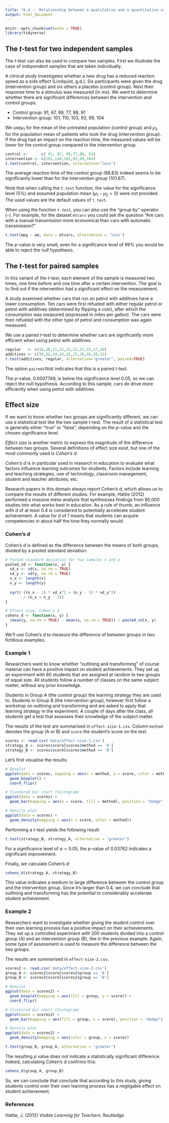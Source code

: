 ```yaml
---
title: "6.4 -- Relationship between a qualitative and a quantitative variabele"
output: html_document
---
```


```r
knitr::opts_chunk$set(echo = TRUE)
library(tidyverse)
```

## The $t$-test for two independent samples

The $t$-test can also be used to compare two samples. First we illustrate the case of *independent* samples that are taken individually.

A clinical study investigates whether a new drug has a reduced reaction speed as a side effect (Lindquist, g.d.). 
Six participants were given the drug (intervention group) and six others a placebo (control group). Next their response time to a stimulus was measured (in ms). We want to determine whether there are significant differences between the intervention and control groups.

- Control group: 91, 87, 99, 77, 88, 91
- Intervention group: 101, 110, 103, 93, 99, 104

We use$\mu_1$ for the mean of the untreated population (control group) and $\mu_2$ for the population mean of patients who took the drug (intervention group). If the drug had an impact on the reaction time, the measured values will be *lower* for the control group compared to the intervention group.

```r
control <-      c( 91, 87, 99,77,88, 91)
intervention <- c(101,110,103,93,99,104)
t.test(control, intervention, alternative="less")
```

The average reaction time of the control group (88.83) indeed seems to be significantly lower than for the intervention group (101.67).

Note that when calling the `t.test` function, the value for the significance level (5%) and assumed population mean ($\mu_1 - \mu_2 = 0$) were not provided. The used values are the default values of `t.test`.

When using the function `t.test`, you can also use the "group by" operator (`~`). For example, for the dataset `mtcars` you could ask the question "Are cars with a manual transmission more economical than cars with automatic transmission?"

```r
t.test(mpg ~ am, data = mtcars, alternative = 'less')
```

The $p$-value is very small, even for a significance level of 99% you would be able to reject the null hypothesis.

## The $t$-test for paired samples

In this variant of the $t$-test, each element of the sample is measured two times, one time before and one time after a certain intervention. The goal is to find out if the intervention had a significant effect on the measurement.

A study examined whether cars that run on petrol with additives have a lower consumption. Ten cars were first refueled with either regular petrol or petrol with additives (determined by flipping a coin), after which the consumption was measured (expressed in miles per gallon). The cars were then refueled with the other type of petrol and consumption was again measured.

We use a paired $t$-test to determine whether cars are significantly more efficient when using petrol with additives.

```r
regular   <- c(16,20,21,22,23,22,27,25,27,28)
additives <- c(19,22,24,24,25,25,26,26,28,32)
t.test(additives, regular, alternative="greater", paired=TRUE)
```


The option `paired=TRUE` indicates that this is a paired t-test.

The $p$-value, 0.0007749, is below the significance level 0.05, so we can reject the null hypothesis. According to this sample, cars do drive more efficiently when using petrol with additives.

## Effect size

If we want to know whether two groups are significantly different, we can use a statistical test like the two sample $t$-test. The result of a statistical test is generally either "true" or "false", depending on the $p$-value and the chosen significance level.

*Effect size* is another metric to express the magnitude of the difference between two groups. Several definitions of effect size exist, but one of the most commonly used is *Cohen's $d$*.

*Cohen's $d$* is in particular used in research in education to evaluate what factors influence learning outcomes for students. Factors include learning and teaching strategies, use of technology, classroom management, student and teacher attributes, etc.

Research papers in this domain always report Cohen's $d$, which allows us to compare the results of different studies. For example, Hattie (2012) performed a massive meta-analysis that synthesises findings from 80,000 studies into what works best in education. As a rule of thumb, an influence with $d$ of at least 0.4 is considered to potentially accelerate student achievement. A value for $d$ of 1 means that students can acquire competencies in about half the time they normally would.

### Cohen's $d$

Cohen's $d$ is defined as the difference between the means of both groups, divided by a pooled standard deviation:

```r
# Pooled standard deviation for two samples x and y
pooled_sd <- function(x, y) {
  sd_x <- sd(x, na.rm = TRUE)
  sd_y <- sd(y, na.rm = TRUE)
  n_x <- length(x)
  n_y <- length(y)
  
  sqrt( ((n_x - 1) * sd_x^2 + (n_y - 1) * sd_y^2)
        / (n_x + n_y - 2))
}

# Effect size, Cohen's d
cohens_d <- function(x, y) {
  (mean(y, na.rm = TRUE) - mean(x, na.rm = TRUE)) / pooled_sd(x, y)
}
```

We'll use Cohen's $d$ to measure the difference of between groups in two fictitious examples.

### Example 1

Researchers want to know whether "outlining and transforming" of course material can have a positive impact on student achievements. They set up an experiment with 80 students that are assigned at random to two groups of equal size. All students follow a number of classes on the same subject matter, without any prior knowledge.

Students in Group A (the control group) the learning strategy they are used to. Students in Group B (the intervention group), however first follow a workshop on outlining and transforming and are asked to apply that learning strategy in the experiment. A couple of days after the class, all students get a test that assesses their knowledge of the subject matter.

The results of the test are summarised in `effect-size-1.csv`. Column `method` denotes the group (A or B) and `score` the student's score on the test.

```r
scores <- read.csv('data/effect-size-1.csv')
strategy_A <- scores$score[scores$method == 'A']
strategy_B <- scores$score[scores$method == 'B']
```

Let's first visualise the results:

```r
# Boxplot
ggplot(data = scores, mapping = aes(x = method, y = score, color = method)) +
  geom_boxplot() +
  coord_flip()

# Clustered bar chart (histogram)
ggplot(data = scores) +
  geom_bar(mapping = aes(x = score, fill = method), position = "dodge")

# Density plot
ggplot(data = scores) +
  geom_density(mapping = aes(x = score, color = method))
```

Performing a $t$-test yields the following result:

```r
t.test(strategy_B, strategy_A, alternative = 'greater')
```

For a significance level of $\alpha = 0.05$, the $p$-value of 0.03762 indicates a significant improvement.

Finally, we calculate Cohen's $d$:

```r
cohens_d(strategy_A, strategy_B)
```

This value indicates a medium to large difference between the control group and the intervention group. Since it's larger than 0.4, we can conclude that outlining and transforming has the potential to considerably accelerate student achievement.

### Example 2

Researchers want to investigate whether giving the student control over their own learning process has a positive impact on their achievements. They set up a controlled experiment with 200 students divided into a control group (A) and an intervention group (B), like in the previous example. Again, some type of assessment is used to measure the difference between the two groups.

The results are summarised in `effect-size-2.csv`. 

```r
scores2 <- read.csv('data/effect-size-2.csv')
group_A <- scores2$score[scores2$group == 'A']
group_B <- scores2$score[scores2$group == 'B']
```


```r
# Boxplot
ggplot(data = scores2) +
  geom_boxplot(mapping = aes(fill = group, y = score)) +
  coord_flip()

# Clustered bar chart (histogram)
ggplot(data = scores2) +
  geom_bar(mapping = aes(fill = group, x = score), position = "dodge")

# Density plot
ggplot(data = scores2) +
  geom_density(mapping = aes(color = group, x = score))
```

```r
t.test(group_B, group_A, alternative = 'greater')
```

The resulting $p$ value does *not* indicate a statistically significant difference. Indeed, calculating Cohen's $d$ confirms this:

```r
cohens_d(group_A, group_B)
```

So, we can conclude that conclude that according to this study, giving students control over their own learning process has a negligable effect on student achievement.

### References

Hattie, J. (2012) *Visible Learning for Teachers.* Routledge.
